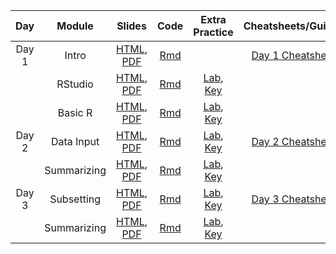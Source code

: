 | **Day**                                | **Module**                  | **Slides**                                                             | **Code**                                           | **Extra Practice**                                                                         | **Cheatsheets/Guides**                                                             |
| :------------------------------------: | :-------------------------: | :--------------------------------------------------------------------: | :------------------------------------------------: | :----------------------------------------------------------------------------------------: | :--------------------------------------------------------------------------------: |
| Day 1                                  | Intro                       | [HTML](modules/Day_1/Intro.html), [PDF](modules/Day_1/Intro.pdf)       | [Rmd](modules/Day_1/Intro.Rmd)                     |                                                                                            | [Day 1 Cheatsheet](modules/cheatsheets/Day-1.pdf)                                  |
|                                        | RStudio                     | [HTML](modules/Day_1/RStudio.html), [PDF](modules/Day_1/RStudio.pdf)   | [Rmd](modules/RStudio/RStudio.Rmd)                 | [Lab](modules/Day_1/RStudio_Lab.Rmd), [Key](modules/Day_1/RStudio_Lab_Key.Rmd)             |                                                                                    |
|                                        | Basic R                     | [HTML](modules/Day_1/Basic_R.html), [PDF](modules/Day_1/Basic_R.pdf)   | [Rmd](modules/Day_1/Basic_R.Rmd)                   | [Lab](modules/Day_1/Basic_R_Lab.Rmd), [Key](modules/Day_1/Basic_R_Lab_Key.Rmd)             |                                                                                    |
| Day 2                                  | Data Input                  | [HTML](modules/Day_2/Data_Input.html), [PDF](modules/Day_2/Data_Input.pdf)       | [Rmd](modules/Day_2/Data_Input.Rmd)   | [Lab](modules/Day_2/Data_Input_Lab.Rmd), [Key](modules/Day_2/Data_Input_Lab_Key.Rmd)     | [Day 2 Cheatsheet](modules/cheatsheets/Day-2.pdf)                                  |
|                                        | Summarizing                 | [HTML](modules/Day_2/Data_Summarization.html), [PDF](modules/Day_2/Data_Summarization.pdf)   | [Rmd](modules/Day_2/Data_Summarization.Rmd) | [Lab](modules/Day_2/Data_Summarization_Lab.Rmd), [Key](modules/Day_2/Data_Summarization_Lab_Key.Rmd)  |                                                          |
| Day 3                                  | Subsetting                 | [HTML](modules/Day_3/Subsetting_Data_in_R.html), [PDF](modules/Day_3/Subsetting_Data_in_R.pdf)       | [Rmd](modules/Day_3/Subsetting_Data_in_R.Rmd)   | [Lab](modules/Day_3/Subsetting_Data_in_R_Lab.Rmd), [Key](modules/Day_3/Subsetting_Data_in_R_Lab_Key.Rmd)     | [Day 3 Cheatsheet](modules/cheatsheets/Day-3.pdf)                                  |
|                                        | Summarizing                 | [HTML](modules/Day_3/Data_Cleaning.html), [PDF](modules/Day_3/Data_Cleaning.pdf)   | [Rmd](modules/Day_3/Data_Cleaning.Rmd) | [Lab](modules/Day_3/Data_Cleaning_Lab.Rmd), [Key](modules/Day_3/Data_Cleaning_Lab_Key.Rmd)  |                                                          |
